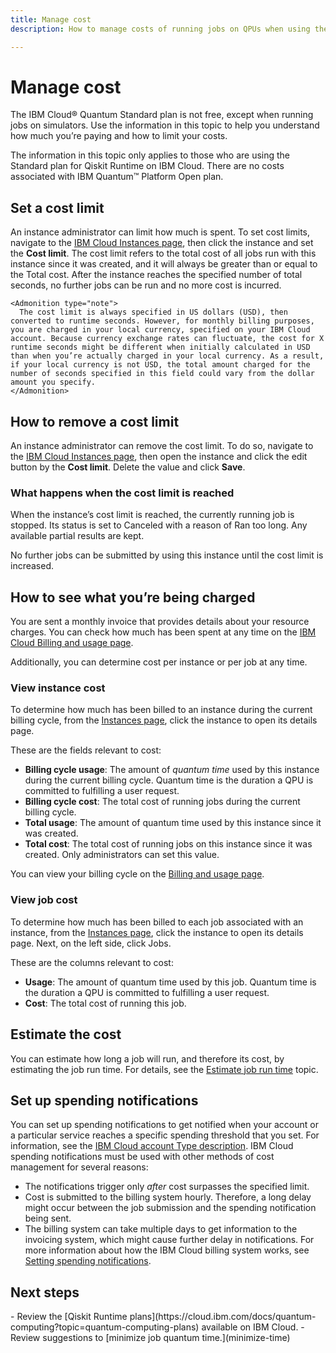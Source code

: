 ```yaml
---
title: Manage cost
description: How to manage costs of running jobs on QPUs when using the Standard plan for IBM Quantum on IBM Cloud.

---
```


# Manage cost

The IBM Cloud&reg; Quantum Standard plan is not free, except when running jobs on simulators. Use the information in this topic to help you understand how much you’re paying and how to limit your costs.

<Admonition type="note">
  The information in this topic only applies to those who are using the Standard plan for Qiskit Runtime on IBM Cloud.  There are no costs associated with IBM Quantum&trade; Platform Open plan.
</Admonition>

## Set a cost limit

An instance administrator can limit how much is spent. To set cost limits, navigate to the [IBM Cloud Instances page](https://cloud.ibm.com/quantum/instances), then click the instance and set the **Cost limit**. The cost limit refers to the total cost of all jobs run with this instance since it was created, and it will always be greater than or equal to the Total cost. After the instance reaches the specified number of total seconds, no further jobs can be run and no more cost is incurred.

    <Admonition type="note">
      The cost limit is always specified in US dollars (USD), then converted to runtime seconds. However, for monthly billing purposes, you are charged in your local currency, specified on your IBM Cloud account. Because currency exchange rates can fluctuate, the cost for X runtime seconds might be different when initially calculated in USD than when you’re actually charged in your local currency. As a result, if your local currency is not USD, the total amount charged for the number of seconds specified in this field could vary from the dollar amount you specify.
    </Admonition>

## How to remove a cost limit

An instance administrator can remove the cost limit. To do so, navigate to the [IBM Cloud Instances page](https://cloud.ibm.com/quantum/instances), then open the instance and click the edit button by the **Cost limit**. Delete the value and click **Save**.

### What happens when the cost limit is reached

When the instance’s cost limit is reached, the currently running job is stopped. Its status is set to Canceled with a reason of Ran too long. Any available partial results are kept.

No further jobs can be submitted by using this instance until the cost limit is increased.

## How to see what you’re being charged

You are sent a monthly invoice that provides details about your resource charges. You can check how much has been spent at any time on the [IBM Cloud Billing and usage page](https://cloud.ibm.com/billing).

Additionally, you can determine cost per instance or per job at any time.

### View instance cost

To determine how much has been billed to an instance during the current billing cycle, from the [Instances page](https://cloud.ibm.com/quantum/instances), click the instance to open its details page.

These are the fields relevant to cost:

- **Billing cycle usage**: The amount of _quantum time_ used by this instance during the current billing cycle. Quantum time is the duration a QPU is committed to fulfilling a user request.
- **Billing cycle cost**: The total cost of running jobs during the current billing cycle.
- **Total usage**: The amount of quantum time used by this instance since it was created. 
- **Total cost**: The total cost of running jobs on this instance since it was created. Only administrators can set this value.

You can view your billing cycle on the [Billing and usage page](https://cloud.ibm.com/billing).

### View job cost

To determine how much has been billed to each job associated with an instance, from the [Instances page](https://cloud.ibm.com/quantum/instances), click the instance to open its details page. Next, on the left side, click Jobs.

These are the columns relevant to cost:

- **Usage**: The amount of quantum time used by this job. Quantum time is the duration a QPU is committed to fulfilling a user request.
- **Cost**: The total cost of running this job.

## Estimate the cost

You can estimate how long a job will run, and therefore its cost, by estimating the job run time.  For details, see the [Estimate job run time](estimate-job-run-time) topic.  

## Set up spending notifications

You can set up spending notifications to get notified when your account or a particular service reaches a specific spending threshold that you set. For information, see the [IBM Cloud account Type description](https://cloud.ibm.com/docs/account?topic=account-accounts). IBM Cloud spending notifications must be used with other methods of cost management for several reasons:

*   The notifications trigger only *after* cost surpasses the specified limit.
*   Cost is submitted to the billing system hourly. Therefore, a long delay might occur between the job submission and the spending notification being sent.
*   The billing system can take multiple days to get information to the invoicing system, which might cause further delay in notifications. For more information about how the IBM Cloud billing system works, see [Setting spending notifications](https://cloud.ibm.com/docs/billing-usage?topic=billing-usage-spending).

## Next steps

<Admonition type="tip" title="Recommendations">
    - Review the [Qiskit Runtime plans](https://cloud.ibm.com/docs/quantum-computing?topic=quantum-computing-plans) available on IBM Cloud.
    - Review suggestions to [minimize job quantum time.](minimize-time)
</Admonition>
